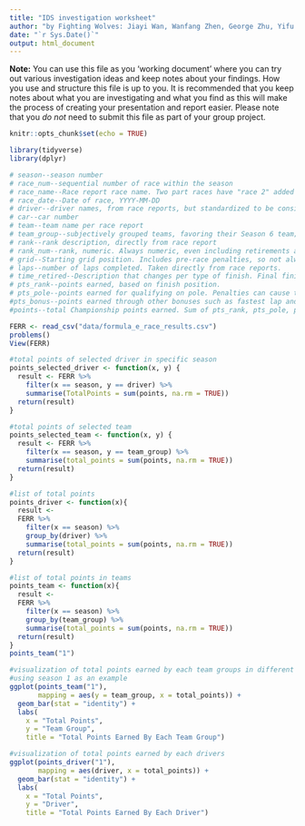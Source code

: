 ```yaml
---
title: "IDS investigation worksheet"
author: "by Fighting Wolves: Jiayi Wan, Wanfang Zhen, George Zhu, Yifu Li & Yunrui Lyu"
date: "`r Sys.Date()`"
output: html_document
---
```


**Note:** You can use this file as you 'working document' where you can try out various investigation ideas and keep notes about your findings. How you use and structure this file is up to you. It is recommended that you keep notes about what you are investigating and what you find as this will make the process of creating your presentation and report easier. Please note that you _do not_ need to submit this file as part of your group project.


```r
knitr::opts_chunk$set(echo = TRUE)
```


```r
library(tidyverse)
library(dplyr)

```

```r

# season--season number
# race_num--sequential number of race within the season
# race_name--Race report race name. Two part races have "race 2" added to it.
# race_date--Date of race, YYYY-MM-DD
# driver--driver names, from race reports, but standardized to be consistent
# car--car number
# team--team name per race report
# team_group--subjectively grouped teams, favoring their Season 6 team; allows continuity from sponsorship changes as well as team evolution (Renault/Nissan)
# rank--rank description, directly from race report
# rank_num--rank, numeric. Always numeric, even including retirements and unclassified finishes.
# grid--Starting grid position. Includes pre-race penalties, so not always indicative of strict qualifying results. Will not indicate starts from pit lane. Simply numeric.
# laps--number of laps completed. Taken directly from race reports.
# time_retired--Description that changes per type of finish. Final finish time for the leader. Number of seconds behind for those on the same lap. Number of laps behind, if relevant. Description of retirement, if relevant.
# pts_rank--points earned, based on finish position.
# pts_pole--points earned for qualifying on pole. Penalties can cause this to be slightly different than grid:1 (e.g. 2019 Monaco).
#pts_bonus--points earned through other bonuses such as fastest lap and fastest time in qualifying group stage.
#points--total Championship points earned. Sum of pts_rank, pts_pole, pts_bonus. Used to validate against final season standings.
```

```r
FERR <- read_csv("data/formula_e_race_results.csv")
problems()
View(FERR)

```

```r
#total points of selected driver in specific season
points_selected_driver <- function(x, y) {
  result <- FERR %>%
    filter(x == season, y == driver) %>% 
    summarise(TotalPoints = sum(points, na.rm = TRUE))
  return(result)
}
```

```r
#total points of selected team
points_selected_team <- function(x, y) {
  result <- FERR %>%
    filter(x == season, y == team_group) %>% 
    summarise(total_points = sum(points, na.rm = TRUE))
  return(result)
}
```



```r
#list of total points 
points_driver <- function(x){
  result <- 
  FERR %>%
    filter(x == season) %>%
    group_by(driver) %>%
    summarise(total_points = sum(points, na.rm = TRUE))
  return(result)
}
```


```r
#list of total points in teams
points_team <- function(x){
  result <- 
  FERR %>%
    filter(x == season) %>%
    group_by(team_group) %>%
    summarise(total_points = sum(points, na.rm = TRUE))
  return(result)
}
points_team("1")
```

```r
#visualization of total points earned by each team groups in different seasons
#using season 1 as an example
ggplot(points_team("1"),
       mapping = aes(y = team_group, x = total_points)) +
  geom_bar(stat = "identity") + 
  labs(
    x = "Total Points", 
    y = "Team Group",
    title = "Total Points Earned By Each Team Group")
```




```r
#visualization of total points earned by each drivers
ggplot(points_driver("1"),
       mapping = aes(driver, x = total_points)) +
  geom_bar(stat = "identity") + 
  labs(
    x = "Total Points", 
    y = "Driver",
    title = "Total Points Earned By Each Driver")
```

